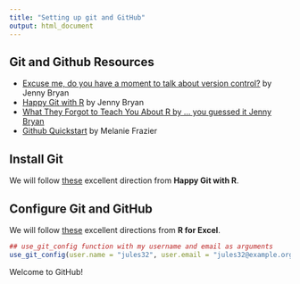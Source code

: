 ```yaml
---
title: "Setting up git and GitHub"
output: html_document
---
```


## Git and Github Resources

- <a href = 'https://peerj.com/preprints/3159/'>Excuse me, do you have a moment to talk about version control?</a> by Jenny Bryan
- <a href = 'http://happygitwithr.com/'>Happy Git with R</a> by Jenny Bryan
- <a href = 'https://rstats.wtf/'>What They Forgot to Teach You About R</b> by ... you guessed it Jenny Bryan
- <a href = 'https://rawgit.com/nazrug/Quickstart/master/GithubQuickstart.html'>Github Quickstart</a> by Melanie Frazier

## Install Git

We will follow <a href = 'https://happygitwithr.com/install-git.html'>these</a> excellent direction from **Happy Git with R**.


## Configure Git and GitHub

We will follow <a href = 'https://rstudio-conf-2020.github.io/r-for-excel/rstudio.html#github-brief-intro-config'>these</a> excellent directions from **R for Excel**.

```r
## use_git_config function with my username and email as arguments
use_git_config(user.name = "jules32", user.email = "jules32@example.org")
```

Welcome to GitHub!

